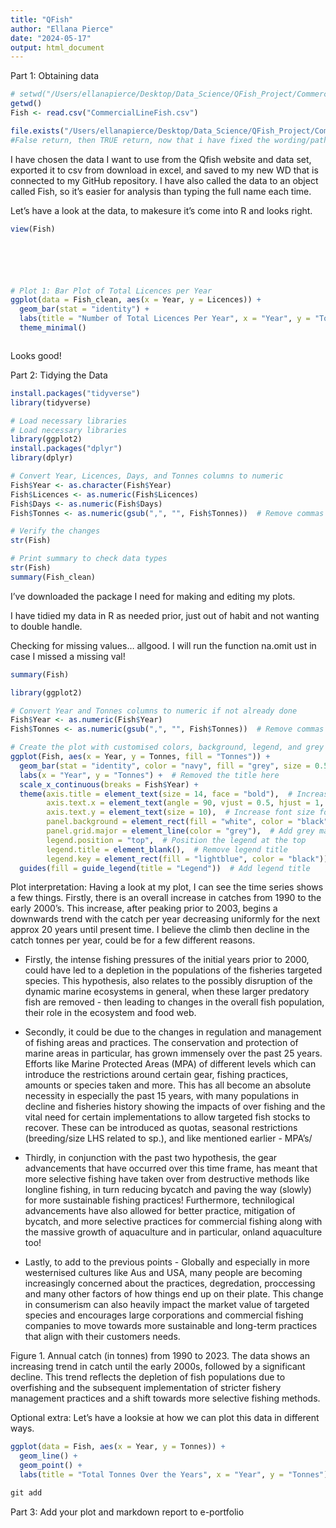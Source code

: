 ```yaml
---
title: "QFish"
author: "Ellana Pierce"
date: "2024-05-17"
output: html_document
---
```



Part 1: Obtaining data 
```r
# setwd("/Users/ellanapierce/Desktop/Data_Science/QFish_Project/CommercialLineFish")
getwd()
Fish <- read.csv("CommercialLineFish.csv")
```

```r
file.exists("/Users/ellanapierce/Desktop/Data_Science/QFish_Project/CommercialLineFish.csv") 
#False return, then TRUE return, now that i have fixed the wording/path errors.
```


I have chosen the data I want to use from the Qfish website and data set, exported it to csv from download in excel, and saved to my new WD that is connected to my GitHub repository.
I have also called the data to an object called Fish, so it's easier for analysis than typing the full name each time. 

Let's have a look at the data, to makesure it's come into R and looks right.
```r
view(Fish)






# Plot 1: Bar Plot of Total Licences per Year
ggplot(data = Fish_clean, aes(x = Year, y = Licences)) +
  geom_bar(stat = "identity") +
  labs(title = "Number of Total Licences Per Year", x = "Year", y = "Total Licences") +
  theme_minimal()



```
Looks good!

Part 2: Tidying the Data
```r
install.packages("tidyverse")
library(tidyverse)
```


```r
# Load necessary libraries
# Load necessary libraries
library(ggplot2)
install.packages("dplyr")
library(dplyr)

# Convert Year, Licences, Days, and Tonnes columns to numeric
Fish$Year <- as.character(Fish$Year)
Fish$Licences <- as.numeric(Fish$Licences)
Fish$Days <- as.numeric(Fish$Days)
Fish$Tonnes <- as.numeric(gsub(",", "", Fish$Tonnes))  # Remove commas before converting to numeric

# Verify the changes
str(Fish)

# Print summary to check data types
str(Fish)
summary(Fish_clean)
```
I've downloaded the package I need for making and editing my plots. 

I have tidied my data in R as needed prior, just out of habit and not wanting to double handle.

Checking for missing values... allgood. I will run the function na.omit ust in case I missed a missing val!
```r
summary(Fish)
```

```r
library(ggplot2)

# Convert Year and Tonnes columns to numeric if not already done
Fish$Year <- as.numeric(Fish$Year)
Fish$Tonnes <- as.numeric(gsub(",", "", Fish$Tonnes))  # Remove commas before converting to numeric

# Create the plot with customised colors, background, legend, and grey grid lines
ggplot(Fish, aes(x = Year, y = Tonnes, fill = "Tonnes")) +
  geom_bar(stat = "identity", color = "navy", fill = "grey", size = 0.5) +  # Thinner navy border
  labs(x = "Year", y = "Tonnes") +  # Removed the title here
  scale_x_continuous(breaks = Fish$Year) +
  theme(axis.title = element_text(size = 14, face = "bold"),  # Increase font size for axis titles
        axis.text.x = element_text(angle = 90, vjust = 0.5, hjust = 1, size = 10),  # Increase font size for x-axis labels
        axis.text.y = element_text(size = 10),  # Increase font size for y-axis labels
        panel.background = element_rect(fill = "white", color = "black"),  # Set white background with black border
        panel.grid.major = element_line(color = "grey"),  # Add grey major grid lines
        legend.position = "top",  # Position the legend at the top
        legend.title = element_blank(),  # Remove legend title
        legend.key = element_rect(fill = "lightblue", color = "black")) +  # Customize legend key
  guides(fill = guide_legend(title = "Legend"))  # Add legend title
```

Plot interpretation: Having a look at my plot, I can see the time series shows a few things. Firstly, there is an overall increase in catches from 1990 to the early 2000's. This increase, after peaking prior to 2003, begins a downwards trend with the catch per year decreasing uniformly for the next approx 20 years until present time. I believe the climb then decline in the catch tonnes per year, could be for a few different reasons.

- Firstly, the intense fishing pressures of the initial years prior to 2000, could have led to a depletion in the populations of the fisheries targeted species. This hypothesis, also relates to the possibly disruption of the dynamic marine ecosystems in general, when these larger predatory fish are removed - then leading to changes in the overall fish population, their role in the ecosystem and food web. 

- Secondly, it could be due to the changes in regulation and management of fishing areas and practices. The conservation and protection of marine areas in particular, has grown immensely over the past 25 years. Efforts like Marine Protected Areas (MPA) of different levels which can introduce the restrictions around certain gear, fishing practices, amounts or species taken and more. This has all become an absolute necessity in especially the past 15 years, with many populations in decline and fisheries history showing the impacts of over fishing and the vital need for certain implementations to allow targeted fish stocks to recover. These can be introduced as quotas, seasonal restrictions (breeding/size LHS related to sp.), and like mentioned earlier - MPA's/

- Thirdly, in conjunction with the past two hypothesis, the gear advancements that have occurred over this time frame, has meant that more selective fishing have taken over from destructive methods like longline fishing, in turn reducing bycatch and paving the way (slowly) for more sustainable fishing practices! Furthermore, technilogical advancements have also allowed for better practice, mitigation of bycatch, and more selective practices for commercial fishing along with the massive growth of aquaculture and in particular, onland aquaculture too!

- Lastly, to add to the previous points - Globally and especially in more westernised cultures like Aus and USA, many people are becoming increasingly concerned about the practices, degredation, proccessing and many other factors of how things end up on their plate. This change in consumerism can also heavily impact the market value of targeted species and encourages large corporations and commercial fishing companies to move towards more sustainable and long-term practices that align with their customers needs. 

Figure 1. Annual catch (in tonnes) from 1990 to 2023. The data shows an increasing trend in catch until the early 2000s, followed by a significant decline. This trend reflects the depletion of fish populations due to overfishing and the subsequent implementation of stricter fishery management practices and a shift towards more selective fishing methods.




Optional extra:
Let's have a looksie at how we can plot this data in different ways.
```r
ggplot(data = Fish, aes(x = Year, y = Tonnes)) +
  geom_line() +
  geom_point() +
  labs(title = "Total Tonnes Over the Years", x = "Year", y = "Tonnes")

```



```r
git add

```

Part 3: Add your plot and markdown report to e-portfolio


